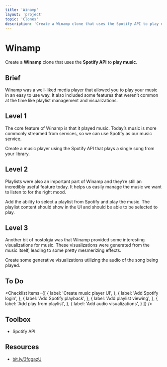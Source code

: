 ```yaml
---
title: 'Winamp'
layout: 'project'
topic: 'Clones'
description: 'Create a Winamp clone that uses the Spotify API to play music.'
---
```



<ProjectHeader>

# Winamp

Create a <strong className="color-blue">Winamp</strong> clone that uses the <strong className="color-purple">Spotify API</strong> to <strong className="color-purple">play music</strong>.

</ProjectHeader>

<ProjectContent>

## Brief

Winamp was a well-liked media player that allowed you to play your music in an easy to use way. It also included some features that weren’t common at the time like playlist management and visualizations.

## Level 1

The core feature of Winamp is that it played music. Today’s music is more commonly streamed from services, so we can use Spotify as our music service.

Create a music player using the Spotify API that plays a single song from your library.

<LoginRequired>

## Level 2

Playlists were also an important part of Winamp and they’re still an incredibly useful feature today. It helps us easily manage the music we want to listen to for the right mood.

Add the ability to select a playlist from Spotify and play the music. The playlist content should show in the UI and should be able to be selected to play.

## Level 3

Another bit of nostolgia was that Winamp provided some interesting visualizations for music. These visualizations were generated from the music itself, leading to some pretty mesmerizing effects.

Create some generative visualizations utilizing the audio of the song being played.

</LoginRequired>

</ProjectContent>

<ProjectSidebar>

## To Do

<Checklist items={[
  {
    label: 'Create music player UI',
  },
  {
    label: 'Add Spotify login',
  },
  {
    label: 'Add Spotify playback',
  },
  {
    label: 'Add playlist viewing',
  },
  {
    label: 'Add play from playlist',
  },
  {
    label: 'Add audio visualizations',
  }
]} />

## Toolbox
- Spotify API

## Resources
- [bit.ly/3fggazU](https://bit.ly/3fggazU)

</ProjectSidebar>